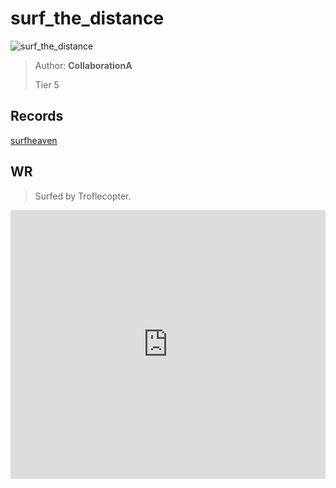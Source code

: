 
# surf_the_distance

![surf_the_distance](https://raw.githubusercontent.com/Sayt123/SurfMapPics/Maps-and-bonuses/csgo/surf_the_distance.jpg)

> Author: **CollaborationA**
>
> Tier 5

## Records

[surfheaven](https://surfheaven.eu/map/surf_the_distance)

## WR

> Surfed by Troflecopter.

<iframe
width="100%"
height="430"
src="https://www.youtube.com/embed/gynWCDuRKmg"
frameborder="0"
allow="accelerometer; autoplay; clipboard-write; encrypted-media; gyroscope; picture-in-picture"
allowFullScreen
/>

```md

[Surf Timer] - Troflecopter finished in 02:57:43 (WR -00:07:22). Improving by 00:14:73
[Surf Timer] - Troflecopter beat the map record! Rank: 1/392


```
                